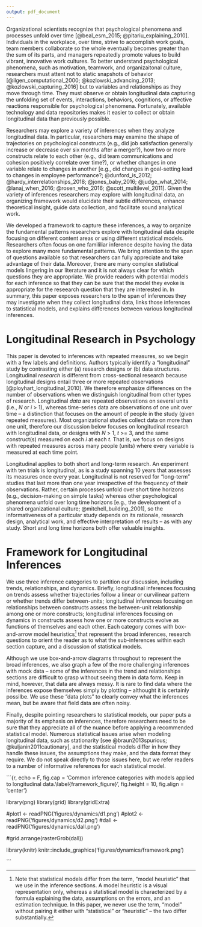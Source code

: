 ```yaml
---
output: pdf_document
---
```


Organizational scientists recognize that psychological phenomena and processes unfold over time [@beal_esm_2015; @pitariu_explaining_2010]. Individuals in the workplace, over time, strive to accomplish work goals, team members collaborate so the whole eventually becomes greater than the sum of its parts, and managers repeatedly promote values to build vibrant, innovative work cultures. To better understand psychological phenomena, such as motivation, teamwork, and organizaitonal culture, researchers must attent not to static snapshots of behavior  [@ilgen_computational_2000; @kozlowski_advancing_2013; @kozlowski_capturing_2016] but to variables and relationships as they move through time. They must observe or obtain longitudinal data capturing the unfolding set of events, interactions, behaviors, cognitions, or affective reactions responsible for psychological phenomena. Fortunately, available technology and data repositories makes it easier to collect or obtain longitudinal data than previously possible. 

Researchers may explore a variety of inferences when they analyze longitudinal data. In particular, researchers may examine the shape of trajectories on psychological constructs (e.g., did job satisfaction generally increase or decrease over six months after a merger?), how two or more constructs relate to each other (e.g., did team communications and cohesion positively correlate over time?), or whether changes in one variable relate to changes in another [e.g., did changes in goal-setting lead to changes in employee performance?; @dunford_is_2012; @hardy_interrelationships_2018; @jones_baby_2016; @judge_what_2014; @lanaj_when_2016; @rosen_who_2016; @scott_multilevel_2011]. Given the variety of inferences researchers may explore with longitudinal data, an organizing framework would elucidate their subtle differences, enhance theoretical insight, guide data collection, and facilitate sound analytical work. 

We developed a framework to capture these inferences, a way to organize the fundamental patterns researchers explore with longitudinal data despite focusing on different content areas or using different statistical models. Researchers often focus on one famililiar inference despite having the data to explore many more fundamental patterns. We bring attention to the span of questions available so that researchers can fully appreciate and take advantage of their data. Moreover, there are many complex statistical models lingering in our literature and it is not always clear for which questions they are appropriate. We provide readers with potential models for each inference so that they can be sure that the model they evoke is appropriate for the reseearch question that they are interested in. In summary, this paper exposes researchers to the span of inferences they may investigate when they collect longitudinal data, links those inferences to statistical models, and explains differences between various longitudinal inferences.

# Longitudinal Research in Psychology

This paper is devoted to inferences with repeated measures, so we begin with a few labels and definitions. Authors typically identify a "longitudinal" study by contrasting either (a) research designs or (b) data structures. Longitudinal *research* is different from cross-sectional research because longitudinal designs entail three or more repeated observations [@ployhart_longitudinal_2010]. We therefore emphasize differences on the number of observations when we distinguish longitudinal from other types of research. Longitudinal *data* are repeated observations on several units (i.e., $N$ or $i$ > 1), whereas time-series data are observations of one unit over time -- a distinction that focuses on the amount of people in the study (given repeated measures). Most organizational studies collect data on more than one unit, therefore our discussion below focuses on longitudinal research with longitudinal data, or designs with $N$ > 1, $t$ >= 3, and the same construct(s) measured on each $i$ at each $t$. That is, we focus on designs with repeated measures across many people (units) where every variable is measured at each time point. 

Longitudinal applies to both short and long-term research. An experiment with ten trials is longitudinal, as is a study spanning 10 years that assesses its measures once every year. Longitudinal is not reserved for "long-term" studies that last more than one year irrespective of the frequency of their observations. Rather, certain processes unfold over short time horizons (e.g., decision-making on simple tasks) whereas other psychological phenomena unfold over long time horizons [e.g., the development of a shared organizational culture; @mitchell_building_2001], so the informativeness of a particular study depends on its rationale, research design, analytical work, and effective interpretation of results -- as with any study. Short and long time horizons both offer valuable insights.

# Framework for Longitudinal Inferences

We use three inference categories to partition our discussion, including trends, relationships, and dynamics. Briefly, longitudinal inferences focusing on trends assess whether trajectories follow a linear or curvilinear pattern or whether trends differ between-units; longitudinal inferences focusing on relationships between constructs assess the between-unit relationship among one or more constructs; longitudinal inferences focusing on dynamics in constructs assess how one or more constructs evolve as functions of themselves and each other. Each category comes with box-and-arrow model heuristics[^1] that represent the broad inferences, research questions to orient the reader as to what the sub-inferences within each section capture, and a discussion of statistical models. 

Although we use box-and-arrow diagrams throughout to represent the broad inferences, we also graph a few of the more challenging inferences with mock data -- some of the inferences in the trend and relationships sections are difficult to grasp without seeing them in data form. Keep in mind, however, that data are always messy. It is rare to find data where the inferences expose themselves simply by plotting -- althought it is certainly possilbe. We use these "data plots" to clearly convey what the inferences mean, but be aware that field data are often noisy. 

Finally, despite pointing researchers to statistical models, our paper puts a majority of its emphasis on inferences, therefore researchers need to be sure that they appreciate all of the nuance before applying a recommended statistical model. Numerous statistical issues arise when modeling longitudinal data, such as stationarity [see @braun2013spurious; @kuljanin2011cautionary], and the statistical models differ in how they handle these issues, the assumptions they make, and the data format they require. We do not speak directly to those issues here, but we refer readers to a number of informative references for each statistical model. 

[^1]: Note that statistical models differ from the term, "model heuristic" that we use in the inference sections. A model heuristic is a visual representation only, whereas a statistical model is characterized by a formula explaining the data, assumptions on the errors, and an estimation technique. In this paper, we never use the term, "model" without pairing it either with "statistical" or "heuristic" -- the two differ substantially.


```{r, echo = F, fig.cap = 'Common inference categories with models applied to longitudinal data.\\label{framework_figure}', fig.height = 10, fig.align = 'center'}

library(png)
library(grid)
library(gridExtra)

#plot1 <- readPNG('figures/dynamics/d1.png')
#plot2 <- readPNG('figures/dynamics/d2.png')
#dall <- readPNG('figures/dynamics/dall.png')

#grid.arrange(rasterGrob(dall))

library(knitr)
knitr::include_graphics('figures/dynamics/framework.png')

```

